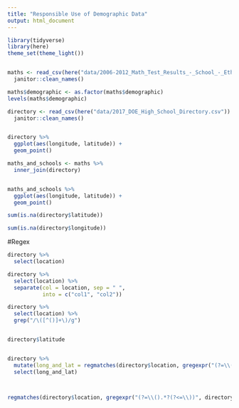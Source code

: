 ```yaml
---
title: "Responsible Use of Demographic Data"
output: html_document
---
```


```r
library(tidyverse)
library(here)
theme_set(theme_light())


maths <- read_csv(here("data/2006-2012_Math_Test_Results_-_School_-_Ethnicity.csv")) %>%
  janitor::clean_names()

maths$demographic <- as.factor(maths$demographic)
levels(maths$demographic)
```




```r
directory <- read_csv(here("data/2017_DOE_High_School_Directory.csv")) %>%
  janitor::clean_names()


directory %>%
  ggplot(aes(longitude, latitude)) +
  geom_point()
```


```r
maths_and_schools <- maths %>%
  inner_join(directory)


maths_and_schools %>%
  ggplot(aes(longitude, latitude)) +
  geom_point()
```


```r
sum(is.na(directory$latitude))

sum(is.na(directory$longitude))
```




#Regex
```r
directory %>%
  select(location)

directory %>%
  select(location) %>%
  separate(col = location, sep = " ",
           into = c("col1", "col2"))

directory %>%
  select(location) %>%
  grep("/\([^()]+\)/g")


directory$latitude


directory %>%
  mutate(long_and_lat = regmatches(directory$location, gregexpr("(?=\\().*?(?<=\\))"))) %>%
  select(long_and_lat)



regmatches(directory$location, gregexpr("(?=\\().*?(?<=\\))", directory$location, perl=T))[[1]]
```

